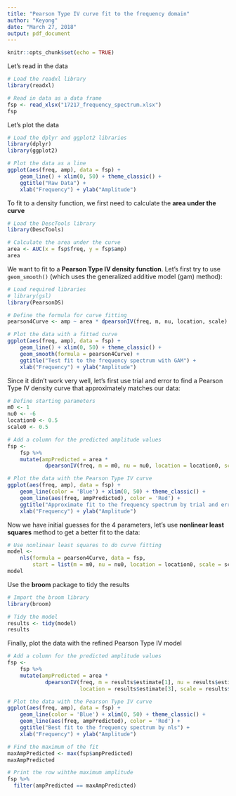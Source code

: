```yaml
---
title: "Pearson Type IV curve fit to the frequency domain"
author: "Keyong"
date: "March 27, 2018"
output: pdf_document
---
```


```r
knitr::opts_chunk$set(echo = TRUE)
```

Let's read in the data

```r
# Load the readxl library
library(readxl)

# Read in data as a data frame
fsp <- read_xlsx("17217_frequency_spectrum.xlsx")
fsp
```

Let's plot the data

```r
# Load the dplyr and ggplot2 libraries
library(dplyr)
library(ggplot2)

# Plot the data as a line
ggplot(aes(freq, amp), data = fsp) +
    geom_line() + xlim(0, 50) + theme_classic() +
    ggtitle("Raw Data") +
    xlab("Frequency") + ylab("Amplitude")
```

To fit to a density function, we first need to calculate the **area under the curve**

```r
# Load the DescTools library
library(DescTools)

# Calculate the area under the curve
area <- AUC(x = fsp$freq, y = fsp$amp)
area

```

We want to fit to a **Pearson Type IV density function**. Let's first try to use `geom_smooth()` (which uses the generalized additive model (gam) method):

```r
# Load required libraries
# library(gsl)
library(PearsonDS)

# Define the formula for curve fitting
pearson4Curve <- amp ~ area * dpearsonIV(freq, m, nu, location, scale)

# Plot the data with a fitted curve
ggplot(aes(freq, amp), data = fsp) +
    geom_line() + xlim(0, 50) + theme_classic() +
    geom_smooth(formula = pearson4Curve) +
    ggtitle("Test fit to the frequency spectrum with GAM") +
    xlab("Frequency") + ylab("Amplitude")
```

Since it didn't work very well, let's first use trial and error to find a Pearson Type IV density curve that approximately matches our data:

```r
# Define starting parameters
m0 <- 1
nu0 <- -6
location0 <- 0.5
scale0 <- 0.5

# Add a column for the predicted amplitude values
fsp <- 
    fsp %>% 
    mutate(ampPredicted = area * 
            dpearsonIV(freq, m = m0, nu = nu0, location = location0, scale = scale0))

# Plot the data with the Pearson Type IV curve
ggplot(aes(freq, amp), data = fsp) +
    geom_line(color = 'Blue') + xlim(0, 50) + theme_classic() +
    geom_line(aes(freq, ampPredicted), color = 'Red') +
    ggtitle("Approximate fit to the frequency spectrum by trial and error") +
    xlab("Frequency") + ylab("Amplitude")
```

Now we have initial guesses for the 4 parameters, let's use **nonlinear least squares** method to get a better fit to the data:

```r
# Use nonlinear least squares to do curve fitting
model <- 
    nls(formula = pearson4Curve, data = fsp, 
        start = list(m = m0, nu = nu0, location = location0, scale = scale0))
model
```

Use the **broom** package to tidy the results

```r
# Import the broom library
library(broom)

# Tidy the model
results <- tidy(model)
results
```


Finally, plot the data with the refined Pearson Type IV model

```r
# Add a column for the predicted amplitude values
fsp <- 
    fsp %>% 
    mutate(ampPredicted = area * 
            dpearsonIV(freq, m = results$estimate[1], nu = results$estimate[2], 
                       location = results$estimate[3], scale = results$estimate[4]))

# Plot the data with the Pearson Type IV curve
ggplot(aes(freq, amp), data = fsp) +
    geom_line(color = 'Blue') + xlim(0, 50) + theme_classic() +
    geom_line(aes(freq, ampPredicted), color = 'Red') +
    ggtitle("Best fit to the frequency spectrum by nls") +
    xlab("Frequency") + ylab("Amplitude")
```

```r
# Find the maximum of the fit
maxAmpPredicted <- max(fsp$ampPredicted)
maxAmpPredicted

# Print the row wihthe maximum amplitude
fsp %>% 
  filter(ampPredicted == maxAmpPredicted)

```

